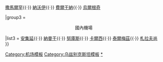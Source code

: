 {{noteTA
|1=zh-cn:乌茲別克斯坦;zh-hk:烏茲別克斯坦;zh-tw:烏茲別克;
}}
{{Navbox
|name = 烏茲別克機場
|title = {{flagicon|UZB}} [[烏茲別克機場列表|烏茲別克機場]]
|image = [[File:Tashkent International Airport backlight.jpg|110px]]

|group1 = 主要國際機場
|list1  =  [[塔什干國際機場|塔什干]]

|group2 = 次要國際機場
|list2  = [[布哈拉國際機場|布哈拉]]{{·}} [[撒馬爾罕國際機場|撒馬爾罕]]{{·}} [[納沃伊國際機場|納沃伊]]{{·}} [[費爾干納國際機場|費爾干納]]{{·}} [[烏爾根奇國際機場|烏爾根奇]]

|group3 = <center>國內機場</center>
|list3  = [[安集延機場|安集延]]{{·}} [[納曼干機場|納曼干]]{{·}} [[努庫斯機場|努庫斯]]{{·}} [[卡爾西機場|卡爾西]]{{·}} [[泰爾梅茲機場|泰爾梅茲]]{{·}} [[札拉夫尚機場|札拉夫尚]]
}}
<noinclude>
[[Category:机场模板]]
[[Category:乌兹别克斯坦模板]]
[[Category:烏茲別克斯坦機場|*]]

</noinclude>